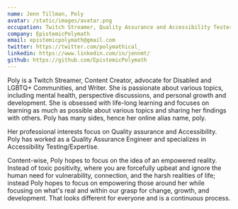 ```yaml
---
name: Jenn Tillman, Poly
avatar: /static/images/avatar.png
occupation: Twitch Streamer, Quality Assurance and Accessibility Tester, and Passionate Writer and Learner
company: EpistemicPolymath
email: epistemicpolymath@gmail.com
twitter: https://twitter.com/polymathical_
linkedin: https://www.linkedin.com/in/jennmt/
github: https://github.com/EpistemicPolymath
---
```


Poly is a Twitch Streamer, Content Creator, advocate for Disabled and LGBTQ+ Communities, and Writer. She is passionate about various topics, including mental health, perspective discussions, and personal growth and development. She is obsessed with life-long learning and focuses on learning as much as possible about various topics and sharing her findings with others. Poly has many sides, hence her online alias name, poly.

Her professional interests focus on Quality assurance and Accessibility. Poly has worked as a Quality Assurance Engineer and specializes in Accessibility Testing/Expertise.

Content-wise, Poly hopes to focus on the idea of an empowered reality. Instead of toxic positivity, where you are forcefully upbeat and ignore the human need for vulnerability, connection, and the harsh realities of life; instead Poly hopes to focus on empowering those around her while focusing on what's real and within our grasp for change, growth, and development. That looks different for everyone and is a continuous process.